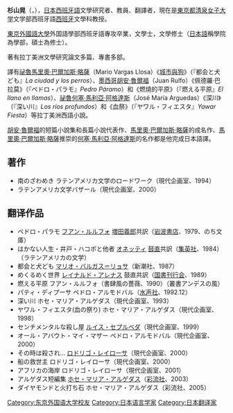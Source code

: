 {{BLP unsourced|time=2020-07-08T01:04:52+00:00}}
'''杉山晃'''（{{jpn|j=杉山 晃|rm=Sugiyama Akira}}，{{bd|1950年|1月12日||}}），[[日本|日本]][[西班牙語|西班牙語]]文學研究者、教員、翻譯者，現在是[[東京都|東京都]][[清泉女子大学|清泉女子大学]]文学部西班牙語[[西班牙|西班牙]]文學科教授。

[[東京外國語大學|東京外國語大學]]外国語學部西班牙語專攻卒業，文學士，文學修士（[[日本語|日本語]]稱學院為學部，碩士為修士）。

著有拉丁美洲文學研究論文多篇、專書多部。

譯有[[祕魯|祕魯]][[馬里奧·巴爾加斯·略薩|馬里奧·巴爾加斯·略薩]]（Mario Vargas Llosa）《[[城市與狗|城市與狗]]》（『都会と犬ども』''La ciudad y los perros''）、[[墨西哥|墨西哥]][[胡安·魯爾福|胡安·魯爾福]]（Juan Rulfo）《佩德羅·巴拉莫》（『ペドロ・パラモ』''Pedro Páramo''）和《燃燒的平原》（『燃える平原』''El llano en llamas''）、[[祕魯|祕魯]][[何塞·馬利亞·阿格達斯|何塞·馬利亞·阿格達斯]]（José María Arguedas）《深川》（『深い川』''Los ríos profundos''）和《血祭》（『ヤワル・フィエスタ』''Yawar Fiesta''）等拉丁美洲西語小說。

[[胡安·魯爾福|胡安·魯爾福]]的短篇小說集和長篇小說代表作、[[馬里奧·巴爾加斯·略薩|馬里奧·巴爾加斯·略薩]]的成名作、[[馬里奧·巴爾加斯·略薩|馬里奧·巴爾加斯·略薩]]推崇的[[何塞·馬利亞·阿格達斯|何塞·馬利亞·阿格達斯]]的名作都是他完成日本語譯。

==著作==
* 南のざわめき ラテンアメリカ文学のロードワーク（現代企画室、1994）
* ラテンアメリカ文学バザール（現代企画室、2000）

==翻译作品==
* ペドロ・パラモ [[フアン・ルルフォ|フアン・ルルフォ]] [[増田義郎|増田義郎]]共訳（[[岩波書店|岩波書店]]、1979、のち文庫）
* はかない人生・井戸・ハコボと他者 [[オネッティ|オネッティ]] [[鼓直|鼓直]]共訳（[[集英社|集英社]]、1984）（ラテンアメリカの文学）
* 都会と犬ども [[マリオ・バルガス＝リョサ|マリオ・バルガス＝リョサ]]（新潮社、1987）
* めくるめく世界 [[レイナルド・アレナス|レイナルド・アレナス]] 鼓直共訳（[[国書刊行会|国書刊行会]]、1989）
* 燃える平原 フアン・ルルフォ（書肆風の薔薇、1990）（叢書アンデスの風）
* パティ・ディプーサ ペドロ・アルモドバル（[[水声社|水声社]]、1992.12）
* 深い川 ホセ・マリア・アルゲダス（現代企画室、1993）
* ヤワル・フィエスタ(血の祭り) ホセ・マリア・アルゲダス（現代企画室、1998）
* センチメンタルな殺し屋 [[ルイス・セプルベダ|ルイス・セプルベダ]]（現代企画室、1999）
* オール・アバウト・マイ・マザー ペドロ・アルモドバル（現代企画室、2000）
* その時は殺され… [[ロドリゴ・レイローサ|ロドリゴ・レイローサ]]（現代企画室、2000）
* 船の救世主 ロドリゴ・レイローサ（現代企画室、2000）
* アフリカの海岸 ロドリゴ・レイローサ（現代企画室、2001）
* アルゲダス短編集 [[ホセ・マリア・アルゲダス|ホセ・マリア・アルゲダス]]（[[彩流社|彩流社]]、2003）
* ダイヤモンドと火打ち石 ホセ・マリア・アルゲダス（彩流社、2005）

{{normdaten}}
{{DEFAULTSORT:Sugiyama}}
[[Category:东京外国语大学校友|Category:东京外国语大学校友]]
[[Category:日本语言学家|Category:日本语言学家]]
[[Category:日本翻译家|Category:日本翻译家]]